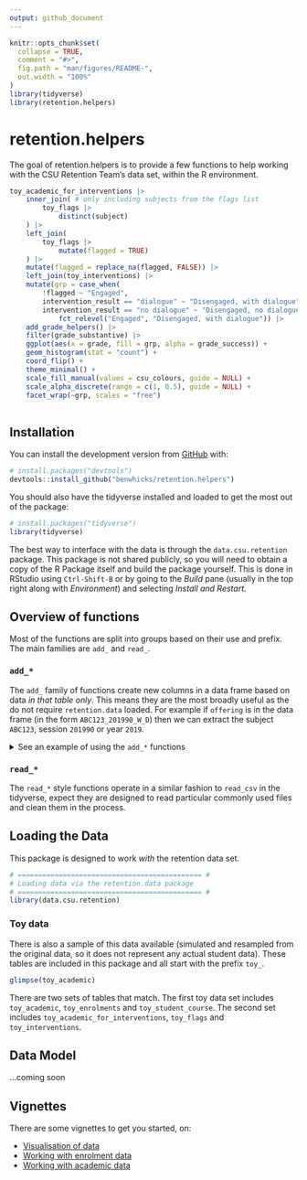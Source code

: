 ```yaml
---
output: github_document
---
```


<!-- README.md is generated from README.Rmd. Please edit that file -->

```r
knitr::opts_chunk$set(
  collapse = TRUE,
  comment = "#>",
  fig.path = "man/figures/README-",
  out.width = "100%"
)
library(tidyverse)
library(retention.helpers)
```

# retention.helpers

<!-- badges: start -->
<!-- badges: end -->

The goal of retention.helpers is to provide a few functions to help working with the CSU Retention Team's data set, within the R environment.

``` r
toy_academic_for_interventions |> 
    inner_join( # only including subjects from the flags list
        toy_flags |> 
            distinct(subject)
    ) |> 
    left_join(
        toy_flags |> 
            mutate(flagged = TRUE)
    ) |> 
    mutate(flagged = replace_na(flagged, FALSE)) |> 
    left_join(toy_interventions) |> 
    mutate(grp = case_when(
        !flagged ~ "Engaged",
        intervention_result == "dialogue" ~ "Disengaged, with dialogue",
        intervention_result == "no dialogue" ~ "Disengaged, no dialogue") |> 
            fct_relevel("Engaged", "Disengaged, with dialogue")) |> 
    add_grade_helpers() |> 
    filter(grade_substantive) |> 
    ggplot(aes(x = grade, fill = grp, alpha = grade_success)) +
    geom_histogram(stat = "count") +
    coord_flip() +
    theme_minimal() +
    scale_fill_manual(values = csu_colours, guide = NULL) +
    scale_alpha_discrete(range = c(1, 0.5), guide = NULL) +
    facet_wrap(~grp, scales = "free")
    
```


## Installation

You can install the development version from [GitHub](https://github.com/) with:

``` r
# install.packages("devtools")
devtools::install_github("benwhicks/retention.helpers")
```

You should also have the tidyverse installed and loaded to get the most out of the package:

``` r
# install.packages("tidyverse")
library(tidyverse)
```

The best way to interface with the data is through the `data.csu.retention` package. This package is not shared publicly, so you will need to obtain a copy of the R Package itself and build the package yourself. This is done in RStudio using `Ctrl-Shift-B` or by going to the _Build_ pane (usually in the top right along with _Environment_) and selecting _Install and Restart_. 

## Overview of functions

Most of the functions are split into groups based on their use and prefix. The main families are `add_` and `read_`.

### `add_*`

The `add_` family of functions create new columns in a data frame based on data *in that table only*. This means they are the most broadly useful as the do not require `retention.data` loaded. For example if `offering` is in the data frame (in the form `ABC123_201990_W_D`) then we can extract the subject `ABC123`, session `201990` or year `2019`. 

<details><summary>See an example of using the `add_*` functions</summary>
``` r
# Given some data with offering
dat_with_offering <- tibble(
  offering = c("MTH100_189030_P_D", "PHL105_189060_B_I")
)

dat_with_offering

# Add in subject and year from offering
dat_with_offering %>% 
  add_subject_from_offering() %>% 
  add_year_from_offering()
```
</details>

### `read_*`

The `read_*` style functions operate in a similar fashion to `read_csv` in the tidyverse, expect they are designed to read particular commonly used files and clean them in the process. 


## Loading the Data

This package is designed to work _with_ the retention data set. 

```r
# ============================================= #
# Loading data via the retention.data package
# ============================================= #
library(data.csu.retention)
```

### Toy data

There is also a sample of this data available (simulated and resampled from the original data, so it does not represent any actual student data). These tables are included in this package and all start with the prefix `toy_`.

``` r
glimpse(toy_academic)
```

There are two sets of tables that match. The first toy data set includes `toy_academic`, `toy_enrolments` and `toy_student_course`. The second set includes `toy_academic_for_interventions`, `toy_flags` and `toy_interventions`. 

## Data Model

...coming soon

## Vignettes

There are some vignettes to get you started, on:

* [Visualisation of data](articles/Visualisation.html)
* [Working with enrolment data](articles/Working-with-enrolments.html)
* [Working with academic data](articles/Working-with-academic-data.html)
